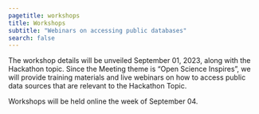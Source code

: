 ```yaml
---
pagetitle: workshops
title: Workshops
subtitle: "Webinars on accessing public databases"
search: false
---
```



The workshop details will be unveiled September 01, 2023, along with the Hackathon topic. Since the Meeting theme is "Open Science Inspires", we will provide training materials and live webinars on how to access public data sources that are relevant to the Hackathon Topic. 

Workshops will be held online the week of September 04.
